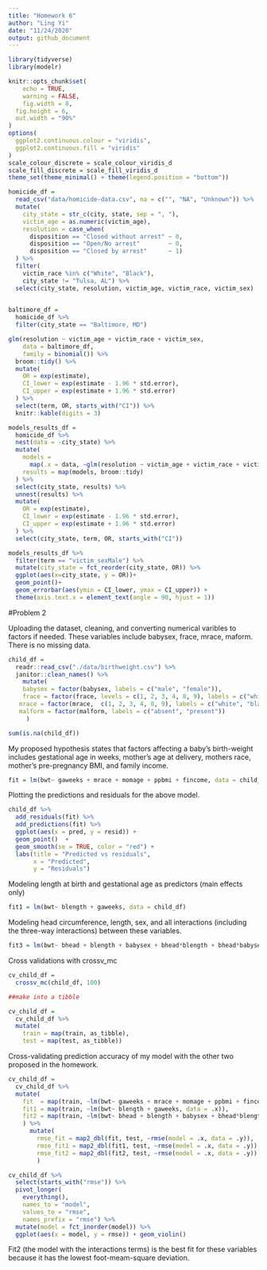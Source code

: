 ```yaml
---
title: "Homework 6"
author: "Ling Yi"
date: "11/24/2020"
output: github_document
---
```



```r
library(tidyverse)
library(modelr)

knitr::opts_chunk$set(
	echo = TRUE,
	warning = FALSE,
	fig.width = 8, 
  fig.height = 6,
  out.width = "90%"
)
options(
  ggplot2.continuous.colour = "viridis",
  ggplot2.continuous.fill = "viridis"
)
scale_colour_discrete = scale_colour_viridis_d
scale_fill_discrete = scale_fill_viridis_d
theme_set(theme_minimal() + theme(legend.position = "bottom"))
```

```r
homicide_df = 
  read_csv("data/homicide-data.csv", na = c("", "NA", "Unknown")) %>% 
  mutate(
    city_state = str_c(city, state, sep = ", "),
    victim_age = as.numeric(victim_age),
    resolution = case_when(
      disposition == "Closed without arrest" ~ 0,
      disposition == "Open/No arrest"        ~ 0,
      disposition == "Closed by arrest"      ~ 1)
  ) %>% 
  filter(
    victim_race %in% c("White", "Black"),
    city_state != "Tulsa, AL") %>% 
  select(city_state, resolution, victim_age, victim_race, victim_sex)
  
```

```r
baltimore_df =
  homicide_df %>% 
  filter(city_state == "Baltimore, MD")

glm(resolution ~ victim_age + victim_race + victim_sex, 
    data = baltimore_df,
    family = binomial()) %>% 
  broom::tidy() %>% 
  mutate(
    OR = exp(estimate),
    CI_lower = exp(estimate - 1.96 * std.error),
    CI_upper = exp(estimate + 1.96 * std.error)
  ) %>% 
  select(term, OR, starts_with("CI")) %>% 
  knitr::kable(digits = 3)
```

```r
models_results_df = 
  homicide_df %>% 
  nest(data = -city_state) %>% 
  mutate(
    models = 
      map(.x = data, ~glm(resolution ~ victim_age + victim_race + victim_sex, data = .x, family = binomial())),
    results = map(models, broom::tidy)
  ) %>% 
  select(city_state, results) %>% 
  unnest(results) %>% 
  mutate(
    OR = exp(estimate),
    CI_lower = exp(estimate - 1.96 * std.error),
    CI_upper = exp(estimate + 1.96 * std.error)
  ) %>% 
  select(city_state, term, OR, starts_with("CI")) 
```

```r
models_results_df %>% 
  filter(term == "victim_sexMale") %>% 
  mutate(city_state = fct_reorder(city_state, OR)) %>% 
  ggplot(aes(x=city_state, y = OR))+
  geom_point()+
  geom_errorbar(aes(ymin = CI_lower, ymax = CI_upper)) +
  theme(axis.text.x = element_text(angle = 90, hjust = 1))

```

#Problem 2

Uploading the dataset, cleaning, and converting numerical varibles to factors if needed. These variables include babysex, frace, mrace, maform. There is no missing data. 

```r
child_df = 
  readr::read_csv("./data/birthweight.csv") %>%
  janitor::clean_names() %>%
    mutate(
    babysex = factor(babysex, labels = c("male", "female")),
    frace = factor(frace, levels = c(1, 2, 3, 4, 8, 9), labels = c("white", "black", "asian"," puerto_rican", "other", "unknown")),
   mrace = factor(mrace,  c(1, 2, 3, 4, 8, 9), labels = c("white", "black", "asian"," puerto rican", "other", "unknown")),
   malform = factor(malform, labels = c("absent", "present"))
     )

sum(is.na(child_df))
```

My proposed hypothesis states that factors affecting a baby's birth-weight includes gestational age in weeks, mother's age at delivery, mothers race, mother's pre-pregnancy BMI, and family income. 

```r
fit = lm(bwt~ gaweeks + mrace + momage + ppbmi + fincome, data = child_df)

```

Plotting the predictions and residuals for the above model. 

```r
child_df %>%
  add_residuals(fit) %>%
  add_predictions(fit) %>%
  ggplot(aes(x = pred, y = resid)) + 
  geom_point()  + 
  geom_smooth(se = TRUE, color = "red") + 
  labs(title = "Predicted vs residuals", 
       x = "Predicted", 
       y = "Residuals")
```

Modeling length at birth and gestational age as predictors (main effects only)

```r
fit1 = lm(bwt~ blength + gaweeks, data = child_df)
```

Modeling head circumference, length, sex, and all interactions (including the three-way interactions) between these variables. 

```r
fit3 = lm(bwt~ bhead + blength + babysex + bhead*blength + bhead*babysex + blength*babysex + bhead*blength*babysex , data = child_df)
```

Cross validations with crossv_mc

```r
cv_child_df = 
  crossv_mc(child_df, 100) 

##make into a tibble

cv_child_df =
  cv_child_df %>% 
  mutate(
    train = map(train, as_tibble),
    test = map(test, as_tibble))
```

Cross-validating prediction accuracy of my model with the other two proposed in the homework. 

```r
cv_child_df =
  cv_child_df %>% 
  mutate(
    fit  = map(train, ~lm(bwt~ gaweeks + mrace + momage + ppbmi + fincome, data = .x)),
    fit1 = map(train, ~lm(bwt~ blength + gaweeks, data = .x)),
    fit2 = map(train, ~lm(bwt~ bhead + blength + babysex + bhead*blength + bhead*babysex + blength*babysex + bhead*blength*babysex, data = .x))
    ) %>%
      mutate(
        rmse_fit = map2_dbl(fit, test, ~rmse(model = .x, data = .y)),
        rmse_fit1 = map2_dbl(fit1, test, ~rmse(model = .x, data = .y)),
        rmse_fit2 = map2_dbl(fit2, test, ~rmse(model = .x, data = .y))
        )
```

```r
cv_child_df %>% 
  select(starts_with("rmse")) %>% 
  pivot_longer(
    everything(),
    names_to = "model", 
    values_to = "rmse",
    names_prefix = "rmse") %>% 
  mutate(model = fct_inorder(model)) %>% 
  ggplot(aes(x = model, y = rmse)) + geom_violin()
```
Fit2 (the model with the interactions terms) is the best fit for these variables because it has the lowest foot-meam-square deviation. 
